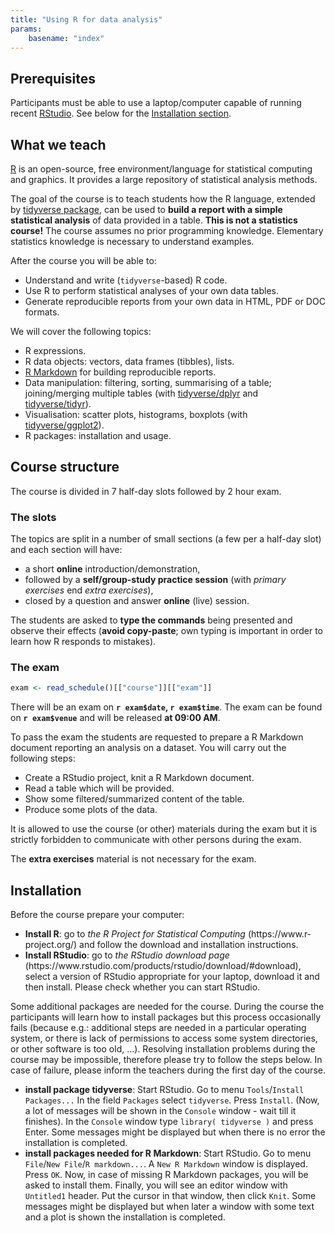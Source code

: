 ```yaml
---
title: "Using R for data analysis"
params:
    basename: "index"
---
```


## Prerequisites

Participants must be able to use a laptop/computer capable of running recent 
[RStudio](https://www.rstudio.com/products/rstudio/). See below for the [Installation section](#Installation).

## What we teach

[R](https://www.r-project.org/) is an open-source, free environment/language for statistical computing and graphics. It provides a large repository of statistical analysis methods. 

The goal of the course is to teach students how the R language, extended by [tidyverse package](https://www.tidyverse.org), can be used to **build a report with a simple statistical analysis** of data provided in a table. **This is not a statistics course!** The course assumes no prior programming knowledge. Elementary statistics knowledge is necessary to understand examples.

After the course you will be able to:

- Understand and write (`tidyverse`-based) R code.
- Use R to perform statistical analyses of your own data tables.
- Generate reproducible reports from your own data in HTML, PDF or DOC formats.

We will cover the following topics:

- R expressions.
- R data objects: vectors, data frames (tibbles), lists.
- [R Markdown](http://rmarkdown.rstudio.com/) for building reproducible reports.
- Data manipulation: filtering, sorting, summarising of a table; joining/merging multiple tables (with [tidyverse/dplyr](https://dplyr.tidyverse.org/) and [tidyverse/tidyr](https://tidyr.tidyverse.org/)).
- Visualisation: scatter plots, histograms, boxplots (with [tidyverse/ggplot2](https://ggplot2.tidyverse.org/)).
- R packages: installation and usage.

## Course structure

The course is divided in 7 half-day slots followed by 2 hour exam.

### The slots

The topics are split in a number of small sections (a few per a half-day slot) and each section will have:

- a short **online** introduction/demonstration,
- followed by a **self/group-study practice session** (with *primary exercises* end *extra exercises*),
- closed by a question and answer **online** (live) session.

The students are asked to **type the commands** being presented and observe their effects (**avoid copy-paste**; own typing is important in order to learn how R responds to mistakes).  

### The exam

```r
exam <- read_schedule()[["course"]][["exam"]]
```

There will be an exam on **`r exam$date`, `r exam$time`**. The exam can be found on **`r exam$venue`** and will be released **at 09:00 AM**. 

To pass the exam the students are requested to prepare a R Markdown document reporting an analysis on a dataset. You will carry out the following steps:

- Create a RStudio project, knit a R Markdown document.
- Read a table which will be provided.
- Show some filtered/summarized content of the table.
- Produce some plots of the data.

It is allowed to use the course (or other) materials during the exam but it is strictly forbidden to communicate with other persons during the exam.

The **extra exercises** material is not necessary for the exam.

## Installation

Before the course prepare your computer:

- **Install R**: go to *the R Project for Statistical Computing* (https://www.r-project.org/) and follow the download and installation instructions.
- **Install RStudio**: go to *the RStudio download page* (https://www.rstudio.com/products/rstudio/download/#download), select a version of RStudio appropriate for your laptop, download it and then install. Please check whether you can start RStudio.

Some additional packages are needed for the course.
During the course the participants will learn how to install packages but this process occasionally fails (because e.g.: additional steps are needed in a particular operating system, or there is lack of permissions to access some system directories, or other software is too old, ...).
Resolving installation problems during the course may be impossible, therefore please try to follow the steps below.
In case of failure, please inform the teachers during the first day of the course.

- **install package tidyverse**: Start RStudio. Go to menu `Tools`/`Install Packages...` In the field `Packages` select `tidyverse`. Press `Install`. (Now, a lot of messages will be shown in the `Console` window - wait till it finishes). In the `Console` window type `library( tidyverse )` and press Enter. Some messages might be displayed but when there is no error the installation is completed.
- **install packages needed for R Markdown**: Start RStudio. Go to menu `File`/`New File`/`R markdown...`. A `New R Markdown` window is displayed. Press `OK`. Now, in case of missing R Markdown packages, you will be asked to install them. Finally, you will see an editor window with `Untitled1` header. Put the cursor in that window, then click `Knit`. Some messages might be displayed but when later a window with some text and a plot is shown the installation is completed.




  


<!--
## Materials

The course materials are served:

- as [HTML pages](`r params$RCourseURL`/index.html) at `r params$RCourseURL`/index.html
- as a [.zip file](`r params$RCourseURL`/R_course.zip)
- as a [.tar.gz file](`r params$RCourseURL`/R_course.tgz)

The materials contain a [`data` directory](`r params$RCourseURL`/data) with the __data__ __files__ used in the presentations/tasks. The directory can be also accessed at `r params$RCourseURL`/data -->

